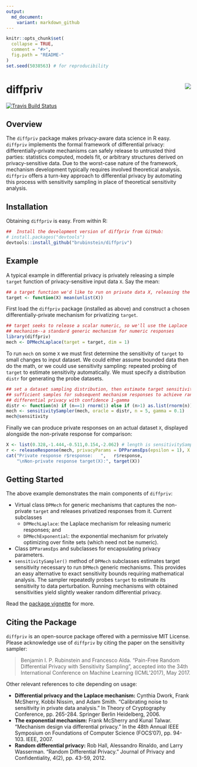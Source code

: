 ```yaml
---
output:
  md_document:
    variant: markdown_github
---
```


<!-- README.md is generated from README.Rmd. Please edit that file -->

```r
knitr::opts_chunk$set(
  collapse = TRUE,
  comment = "#>",
  fig.path = "README-"
)
set.seed(5038563) # for reproducibility
```

# diffpriv <img src="man/figures/logo.png" align="right" />

[![Travis Build Status](https://travis-ci.org/brubinstein/diffpriv.svg?branch=master)](https://travis-ci.org/brubinstein/diffpriv)

## Overview

The `diffpriv` package makes privacy-aware data science in R easy. 
`diffpriv` implements the formal framework of differential privacy:
differentially-private mechanisms can safely release to untrusted third parties:
statistics computed, models fit, or arbitrary structures derived on 
privacy-sensitive data. Due to the worst-case nature of the framework, mechanism
development typically requires involved theoretical analysis. `diffpriv` offers 
a turn-key approach to differential privacy by automating this process with
sensitivity sampling in place of theoretical sensitivity analysis.

## Installation

Obtaining `diffpriv` is easy. From within R:

```r
##  Install the development version of diffpriv from GitHub:
# install.packages("devtools")
devtools::install_github("brubinstein/diffpriv")
```

## Example

A typical example in differential privacy is privately releasing a simple 
`target` function of privacy-sensitive input data `X`. Say the mean:

```r
## a target function we'd like to run on private data X, releasing the result
target <- function(X) mean(unlist(X))
```

First load the `diffpriv` package (installed as above) and construct a 
chosen differentially-private mechanism for privatizing `target`.

```r
## target seeks to release a scalar numeric, so we'll use the Laplace 
## mechanism--a standard generic mechanism for numeric responses
library(diffpriv)
mech <- DPMechLaplace(target = target, dim = 1)
```

To run `mech` on some `X` we must first determine the sensitivity of `target` 
to small changes to input dataset. We could either assume bounded data then do
the math, or we could use sensitivity sampling: repeated probing of `target` to
estimate sensitivity automatically. We must specify a distribution `distr` for 
generating the probe datasets.

```r
## set a dataset sampling distribution, then estimate target sensitivity with
## sufficient samples for subsequent mechanism responses to achieve random
## differential privacy with confidence 1-gamma
distr <- function(n) if (n==1) rnorm(1) else if (n>1) as.list(rnorm(n))
mech <- sensitivitySampler(mech, oracle = distr, n = 5, gamma = 0.1)
mech@sensitivity
```

Finally we can produce private responses on an actual dataset `X`, displayed
alongside the non-private response for comparison:

```r
X <- list(0.328,-1.444,-0.511,0.154,-2.062) # length is sensitivitySampler() n
r <- releaseResponse(mech, privacyParams = DPParamsEps(epsilon = 1), X = X)
cat("Private response r$response:   ",   r$response,
    "\nNon-private response target(X):", target(X))
```

## Getting Started

The above example demonstrates the main components of `diffpriv`:

* Virtual class `DPMech` for generic mechanisms that captures the non-private
  `target` and releases privatized responses from it. Current subclasses
    + `DPMechLaplace`: the Laplace mechanism for releasing numeric responses; 
      and
    + `DPMechExponential`: the exponential mechanism for privately 
      optimizing over finite sets (which need not be numeric).
* Class `DPParamsEps` and subclasses for encapsulating privacy parameters.
* `sensitivitySampler()` method of `DPMech` subclasses estimates target 
  sensitivity necessary to run `DPMech` generic mechanisms. This provides an
  easy alternative to exact sensitivity bounds requiring mathematical analysis.
  The sampler repeatedly probes `target` to estimate its sensitivity to data
  perturbation. Running mechanisms with obtained sensitivities yield slightly
  weaker random differential privacy.

Read the [package vignette](inst/doc/diffpriv.pdf) for more.

## Citing the Package

`diffpriv` is an open-source package offered with a permissive MIT License. 
Please acknowledge use of `diffpriv` by citing the paper on the sensitivity 
sampler:

> Benjamin I. P. Rubinstein and Francesco Alda. "Pain-Free Random Differential 
> Privacy with Sensitivity Sampling", accepted into the 34th International
> Conference on Machine Learning (ICML'2017), May 2017.

Other relevant references to cite depending on usage:

* **Differential privacy and the Laplace mechanism:** 
  Cynthia Dwork, Frank McSherry, Kobbi Nissim, and Adam Smith. "Calibrating 
  noise to sensitivity in private data analysis." In Theory of Cryptography 
  Conference, pp. 265-284. Springer Berlin Heidelberg, 2006.
* **The exponential mechanism:** Frank McSherry and Kunal Talwar. "Mechanism 
  design via differential privacy." In the 48th Annual IEEE Symposium on 
  Foundations of Computer Science (FOCS'07), pp. 94-103. IEEE, 2007.
* **Random differential privacy:** Rob Hall, Alessandro Rinaldo, and Larry 
  Wasserman. "Random Differential Privacy." Journal of Privacy and 
  Confidentiality, 4(2), pp. 43-59, 2012. 
